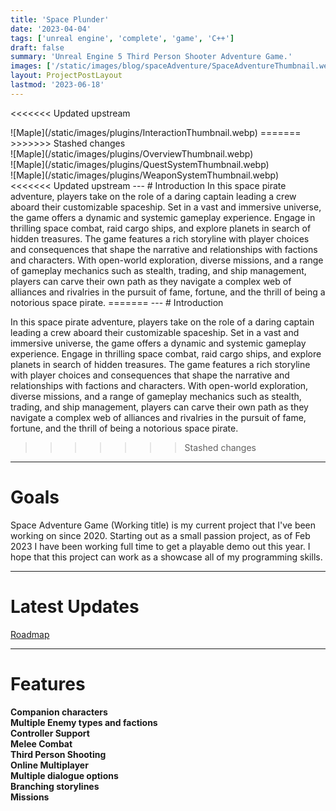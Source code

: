 ```yaml
---
title: 'Space Plunder'
date: '2023-04-04'
tags: ['unreal engine', 'complete', 'game', 'C++']
draft: false
summary: 'Unreal Engine 5 Third Person Shooter Adventure Game.'
images: ['/static/images/blog/spaceAdventure/SpaceAdventureThumbnail.webp']
layout: ProjectPostLayout
lastmod: '2023-06-18'
---
```

<<<<<<< Updated upstream
<div className="flex flex-wrap -mx-2 overflow-hidden xl:-mx-2">
  <div className="my-1 px-2 w-full overflow-hidden xl:my-1 xl:px-2 xl:w-1/2">
    ![Maple](/static/images/plugins/InteractionThumbnail.webp)
=======
<div className="-mx-2 flex flex-wrap overflow-hidden xl:-mx-2">
  <div className="my-1 w-full overflow-hidden px-2 xl:my-1 xl:w-1/2 xl:px-2">
    <VideoPlayer loop autoPlay muted src="/static/vids/july/DestructableDoors.webm" />
>>>>>>> Stashed changes
  </div>
  <div className="my-1 px-2 w-full overflow-hidden xl:my-1 xl:px-2 xl:w-1/2">
    ![Maple](/static/images/plugins/OverviewThumbnail.webp)
  </div>
  <div className="my-1 px-2 w-full overflow-hidden xl:my-1 xl:px-2 xl:w-1/2">
    ![Maple](/static/images/plugins/QuestSystemThumbnail.webp)
  </div>
  <div className="my-1 px-2 w-full overflow-hidden xl:my-1 xl:px-2 xl:w-1/2">
    ![Maple](/static/images/plugins/WeaponSystemThumbnail.webp)
  </div>
</div>
<<<<<<< Updated upstream
---
# Introduction
In this space pirate adventure, players take on the role of a daring captain leading a crew aboard their customizable spaceship. 
Set in a vast and immersive universe, the game offers a dynamic and systemic gameplay experience. 
Engage in thrilling space combat, raid cargo ships, and explore planets in search of hidden treasures. 
The game features a rich storyline with player choices and consequences that shape the narrative and relationships with factions and characters. 
With open-world exploration, diverse missions, and a range of gameplay mechanics such as stealth, trading, and ship management, 
players can carve their own path as they navigate a complex web of alliances and rivalries in the pursuit of fame, fortune, 
and the thrill of being a notorious space pirate.
=======
--- 
# Introduction 

In this space pirate adventure, players take on the role of a daring captain leading
a crew aboard their customizable spaceship. Set in a vast and immersive universe, the game offers a dynamic
and systemic gameplay experience. Engage in thrilling space combat, raid cargo ships, and explore planets
in search of hidden treasures. The game features a rich storyline with player choices and consequences
that shape the narrative and relationships with factions and characters. With open-world exploration,
diverse missions, and a range of gameplay mechanics such as stealth, trading, and ship management, players
can carve their own path as they navigate a complex web of alliances and rivalries in the pursuit of
fame, fortune, and the thrill of being a notorious space pirate.
>>>>>>> Stashed changes

---
# Goals
Space Adventure Game (Working title) is my current project that I've been working on since 2020.
Starting out as a small passion project, as of Feb 2023 I have been working full time to get a playable demo out this year.
I hope that this project can work as a showcase all of my programming skills.

---
# Latest Updates

[Roadmap](/blog/space-adventure/roadmap)

---

# Features

**Companion characters**    
**Multiple Enemy types and factions**   
**Controller Support**  
**Melee Combat**    
**Third Person Shooting**   
**Online Multiplayer**  
**Multiple dialogue options**   
**Branching storylines**    
**Missions**



